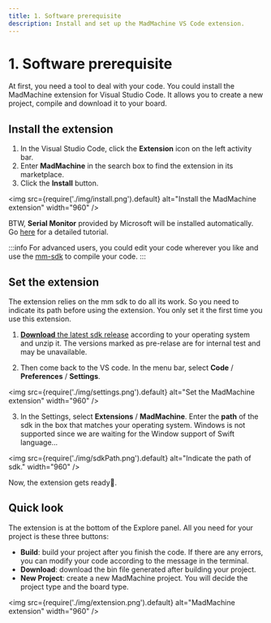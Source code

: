 ```yaml
---
title: 1. Software prerequisite
description: Install and set up the MadMachine VS Code extension.
---
```


# 1. Software prerequisite

At first, you need a tool to deal with your code. You could install the MadMachine extension for Visual Studio Code. It allows you to create a new project, compile and download it to your board. 

## Install the extension

1. In the Visual Studio Code, click the **Extension** icon on the left activity bar.
2. Enter **MadMachine** in the search box to find the extension in its marketplace.
3. Click the **Install** button. 

<img
  src={require('./img/install.png').default}
  alt="Install the MadMachine extension" width="960"
/>

BTW, **Serial Monitor** provided by Microsoft will be installed automatically. Go [here](../advanced/serial-debug) for a detailed tutorial.


:::info
For advanced users, you could edit your code wherever you like and use the [mm-sdk](../advanced/mm-sdk) to compile your code.
:::

## Set the extension

The extension relies on the mm sdk to do all its work. So you need to indicate its path before using the extension. You only set it the first time you use this extension.

1. [**Download** the latest sdk release](https://github.com/madmachineio/mm-sdk/releases) according to your operating system and unzip it. The versions marked as pre-relase are for internal test and may be unavailable. 

2. Then come back to the VS code. In the menu bar, select **Code** / **Preferences** / **Settings**.

<img
  src={require('./img/settings.png').default}
  alt="Set the MadMachine extension" width="960"
/>

3. In the Settings, select **Extensions** / **MadMachine**. Enter the **path** of the sdk in the box that matches your operating system. Windows is not supported since we are waiting for the Window support of Swift language...

<img
  src={require('./img/sdkPath.png').default}
  alt="Indicate the path of sdk." width="960"
/>

Now, the extension gets ready👏.

## Quick look

The extension is at the bottom of the Explore panel. All you need for your project is these three buttons:

- **Build**: build your project after you finish the code. If there are any errors, you can modify your code according to the message in the terminal.
- **Download**: download the bin file generated after building your project.
- **New Project**: create a new MadMachine project. You will decide the project type and the board type.

<img
  src={require('./img/extension.png').default}
  alt="MadMachine extension" width="960"
/>